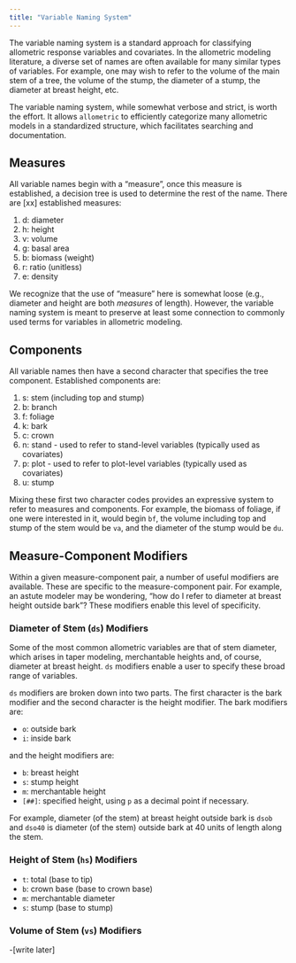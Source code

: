 ```yaml
---
title: "Variable Naming System"
---
```


The variable naming system is a standard approach for classifying allometric
response variables and covariates. In the allometric modeling literature, 
a diverse set of names are often available for many similar types of variables.
For example, one may wish to refer to the volume of the main stem of a tree, 
the volume of the stump, the diameter of a stump, the diameter at breast height,
etc.

The variable naming system, while somewhat verbose and strict, is worth the 
effort. It allows `allometric` to efficiently categorize many allometric models
in a standardized structure, which facilitates searching and documentation.

## Measures

All variable names begin with a "measure", once this measure is established, a 
decision tree is used to determine the rest of the name. There are [xx] 
established measures:

1. d: diameter
2. h: height
3. v: volume
4. g: basal area
5. b: biomass (weight)
6. r: ratio (unitless)
7. e: density

We recognize that the use of "measure" here is somewhat loose (e.g., diameter
and height are both _measures_ of length). However, the variable naming system
is meant to preserve at least some connection to commonly used terms for 
variables in allometric modeling.

## Components

All variable names then have a second character that specifies the tree 
component. Established components are:

1. s: stem (including top and stump)
2. b: branch
3. f: foliage
4. k: bark
5. c: crown
6. n: stand - used to refer to stand-level variables (typically used as covariates)
7. p: plot - used to refer to plot-level variables (typically used as covariates)
8. u: stump

Mixing these first two character codes provides an expressive system to refer to 
measures and components. For example, the biomass of foliage, if one were 
interested in it, would begin `bf`, the volume including top and stump of the
stem would be `va`, and the diameter of the stump would be `du`.

## Measure-Component Modifiers

Within a given measure-component pair, a number of useful modifiers are 
available. These are specific to the measure-component pair. For example, an
astute modeler may be wondering, "how do I refer to diameter at breast height
outside bark"? These modifiers enable this level of specificity. 

### Diameter of Stem (`ds`) Modifiers

Some of the most common allometric variables are that of stem diameter, which
arises in taper modeling, merchantable heights and, of course, diameter at 
breast height. `ds` modifiers enable a user to specify these broad range of 
variables.

`ds` modifiers are broken down into two parts. The first character is the 
bark modifier and the second character is the height modifier. The bark 
modifiers are:

- `o`: outside bark
- `i`: inside bark

and the height modifiers are:

- `b`: breast height
- `s`: stump height
- `m`: merchantable height
- `[##]`: specified height, using `p` as a decimal point if necessary. 

For example, diameter (of the stem) at breast height outside bark is `dsob` and
`dso40` is diameter (of the stem) outside bark at 40 units of length along the
stem.

### Height of Stem (`hs`) Modifiers

- `t`: total (base to tip)
- `b`: crown base (base to crown base)
- `m`: merchantable diameter
- `s`: stump (base to stump)

### Volume of Stem (`vs`) Modifiers

-[write later]

